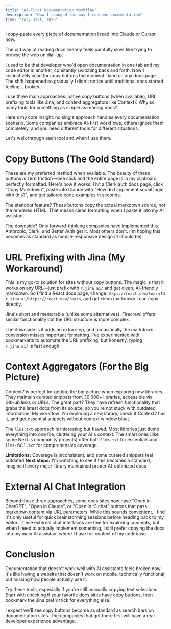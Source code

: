 ```yaml
---
title: "AI-First Documentation Workflow"
description: "How I changed the way I consume documentation"
time: "July 31st, 2025"
---
```


I copy-paste every piece of documentation I read into Claude or Cursor now.

The old way of reading docs linearly feels painfully slow, like trying to browse the web on dial-up.

I used to be that developer who'd open documentation in one tab and my code editor in another, constantly switching back and forth. Now I instinctively scan for copy buttons the moment I land on any docs page. The shift happened so gradually I didn't notice until traditional docs started feeling... broken.

I use three main approaches: native copy buttons (when available), URL prefixing tools like Jina, and context aggregators like Context7. Why so many tools for something as simple as reading docs?

Here's my core insight: no single approach handles every documentation scenario. Some companies embrace AI-first workflows, others ignore them completely, and you need different tools for different situations.

Let's walk through each tool and when I use them.

# Copy Buttons (The Gold Standard)

These are my preferred method when available. The beauty of these buttons is zero friction—one click and the entire page is in my clipboard, perfectly formatted. Here's how it works: I hit a Clerk auth docs page, click "Copy Markdown", paste into Claude with "How do I implement social login with this?", and get tailored code examples in seconds.

The standout feature? These buttons copy the actual markdown source, not the rendered HTML. That means clean formatting when I paste it into my AI assistant.

The downside? Only forward-thinking companies have implemented this. Anthropic, Clerk, and Better Auth get it. Most others don't. I'm hoping this becomes as standard as mobile-responsive design (it should be).

# URL Prefixing with Jina (My Workaround)

This is my go-to solution for sites without copy buttons. The magic is that it works on any URL—just prefix with `r.jina.ai/` and get clean, AI-friendly markdown. So I find a React docs page, change `https://react.dev/learn` to `r.jina.ai/https://react.dev/learn`, and get clean markdown I can copy directly.

Jina's short and memorable (unlike some alternatives). Firecrawl offers similar functionality but the URL structure is more complex.

The downside is it adds an extra step, and occasionally the markdown conversion misses important formatting. I've experimented with bookmarklets to automate the URL prefixing, but honestly, typing `r.jina.ai/` is fast enough.

# Context Aggregators (For the Big Picture)

Context7 is perfect for getting the big picture when exploring new libraries. They maintain curated snippets from 30,000+ libraries, accessible via GitHub links or URLs. The great part? They have refresh functionality that grabs the latest docs from its source, so you're not stuck with outdated information. My workflow: I'm exploring a new library, check if Context7 has it, and get essential snippets without context window bloat.

The `llms.txt` approach is interesting but flawed. Most libraries just dump everything into one file, cluttering your AI's context. The smart ones (like some Next.js community projects) offer both `llms.txt` for essentials and `llms-full.txt` for comprehensive coverage.

**Limitations:** Coverage is inconsistent, and some curated snippets feel outdated
**Next steps:** I'm watching to see if this becomes a standard, imagine if every major library maintained proper AI-optimized docs

# External AI Chat Integration

Beyond these three approaches, some docs sites now have "Open in ChatGPT", "Open in Claude", or "Open in t3.chat" buttons that pass markdown content via URL parameters. While this sounds convenient, I find it's only useful for quick brainstorming sessions before heading back to my editor. These external chat interfaces are fine for exploring concepts, but when I need to actually implement something, I still prefer copying the docs into my main AI assistant where I have full context of my codebase.

# Conclusion

Documentation that doesn't work well with AI assistants feels broken now. It's like having a website that doesn't work on mobile, technically functional, but missing how people actually use it.

Try these tools, especially if you're still manually copying text selections. Start with checking if your favorite docs sites have copy buttons, then bookmark the Jina prefix trick for everything else.

I expect we'll see copy buttons become as standard as search bars on documentation sites. The companies that get there first will have a real developer experience advantage.
